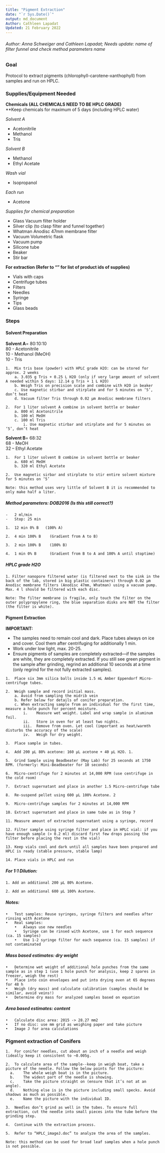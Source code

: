 ```yaml
---
title: "Pigment Extraction"
date: "`r Sys.Date()`"
output: md_document
Author: Cathleen Lapadat
Updated: 21 February 2022 
---
```


###### Author: Anna Schweiger and Cathleen Lapadat; Needs update: name of filter funnel and check method parameters name

### Goal
Protocol to extract pigments (chlorophyll-carotene-xanthophyll) from samples and run on HPLC.

### Supplies/Equipment Needed

**Chemicals (ALL CHEMICALS NEED TO BE HPLC GRADE)**   
**Keep chemicals for maximum of 5 days (including HPLC water)

*Solvent A*  

* Acetonitrile
* Methanol
* Tris

*Solvent B*  

* Methanol
* Ethyl Acetate

*Wash vial*  

* Isopropanol

*Each run*  

* Acetone

*Supplies for chemical preparation*  

* Glass Vacuum filter holder
* Silver clip (to clasp filter and funnel together)
* Whatman Anodisc 47mm membrane filter
* Vacuum Volumetric flask
* Vacuum pump
* Silicone tube
* Beaker
* Stir bar

**For extraction (Refer to "" for list of product ids of supplies)**  

* Vials with caps
* Centrifuge tubes
* Filters
* Needles
* Syringe
* Tips
* Glass beads

### Steps

#### Solvent Preparation

**Solvent A**= 80:10:10  
80 - Acetonitrile  
10 - Methanol (MeOH)  
10 - Tris   
```
1.	Mix tris base (powder) with HPLC grade H2O: can be stored for approx. 2 weeks 
    a. 3.035 g Tris + 0.25 L H2O (only if very large amount of solvent A needed within 5 days: 12.14 g Tris + 1 L H2O)
    b. Weigh Tris on precision scale and combine with H2O in beaker
    c. Use magnetic stirbar and stirplate and for 5 minutes on ‘5’, don’t heat
    d. Vacuum filter Tris through 0.02 µm Anodisc membrane filters

2.	For 1 liter solvent A combine in solvent bottle or beaker
    a. 800 ml Acetonitrile
    b. 100 ml MeOH
    c. 100 ml Tris
        i. Use magnetic stirbar and stirplate and for 5 minutes on ‘5’, don’t heat
```
**Solvent B**= 68:32  
68 - MeOH  
32 – Ethyl Acetate  
```    
1.	For 1 liter solvent B combine in solvent bottle or beaker
    a. 680 ml MeOH
    b. 320 ml Ethyl Acetate

2.	Use magnetic sirbar and stirplate to stir entire solvent mixture for 5 minutes on ‘5’

Note: this method uses very little of Solvent B it is recommended to only make half a liter.
```

##### Method parameters: DOB2016 (Is this still correct?)
```
-	2 ml/min
-	Stop: 25 min

1.	12 min 0% B   (100% A)

2.	4 min 100% B	(Gradient from A to B)

3.	2 min 100% B	(100% B)

4.	1 min 0% B		(Gradient from B to A and 100% A until stoptime)
```


##### HPLC grade H2O
```
1. Filter nanopore filtered water (is filtered next to the sink in the back of the lab, stored in big plastic containers) through 0.02 µm Anodisc membrane filters (Anodisc 47mm, Whatman) using a vacuum pump. Max. 4 l should be filtered with each disc. 

Note: The filter membrane is fragile, only touch the filter on the outer polypropylene ring, the blue separation disks are NOT the filter (the filter is white). 
```
#### Pigment Extraction

**IMPORTANT:**   

*	The samples need to remain cool and dark. Place tubes always on ice and cover. Cool them after centrifuging for additionally 1 min.  
*	Work under low light, max. 20-25.   
*	Ensure pigments of samples are completely extracted—if the samples are white, they are completely extracted.  If you still see green pigment in the sample after grinding, regrind an additional 10 seconds at a time (only regrind for the not fully extracted samples).  
```
1.	Place six 3mm silica balls inside 1.5 mL Amber Eppendorf Micro-centrifuge tubes.

2.	Weigh sample and record initial mass. 
    a. Avoid from sampling the midrib vein
    b. Refer below for details of conifer preparation.
    c. When extracting sample from an individual for the first time, measure a hole punch for percent moisture. 
        i.    Measure wet weight. Label and wrap sample in aluminum foil.
        ii.   Store in oven for at least two nights.
        iii.  Remove from oven. Let cool (important as heat/warmth disturbs the accuracy of the scale)
        iv.   Weigh for dry weight.

3.	Place sample in tubes. 

4.	Add 200 µL 80% acetone: 160 µL acetone + 40 µL H2O. 1.

5.	Grind Sample using Beadbeater (May Lab) for 25 seconds at 1750 RPM. (formerly: Mini-Beadbeater for 10 seconds)

6.	Micro-centrifuge for 2 minutes at 14,000 RPM (use centrifuge in the cold room) 

7.	Extract supernatant and place in another 1.5 Micro-centrifuge tube

8.	Re-suspend pellet using 600 µL 100% Acetone. 2

9.	Micro-centrifuge samples for 2 minutes at 14,000 RPM

10.	Extract supernatant and place in same tube as in Step 7

11.	Measure amount of extracted supernatant using a syringe, record

12.	Filter sample using syringe filter and place in HPLC vial: if you have enough sample (> 0.2 ml) discard first few drops passing the filter before placing the rest in the vial)

13.	Keep vials cool and dark until all samples have been prepared and HPLC is ready (stable pressure, stable lamp)

14.	Place vials in HPLC and run
```

##### **For 1:1 Dilution:**  
```
1. Add an additional 200 µL 80% Acetone.

2. Add an additional 600 µL 100% Acetone. 
```

##### **Notes:** 
```
•	Test samples: Reuse syringes, syringe filters and needles after rinsing with Acetone
•	Real samples: 
    •	Always use new needles
    •	Syringe can be rinsed with Acetone, use 1 for each sequence (ca. 15 samples)
    •	Use 1-2 syringe filter for each sequence (ca. 15 samples) if not contaminated
```
##### **Mass based estimates: dry weight**
```
•	Determine wet weight of additional hole punches from the same sample as in step 1 (use 1 hole punch for analysis, keep 2 spares in freezer, weigh the rest)
•	Place into coin envelopes and put into drying oven at 65 degrees for 48 h
•	Weigh (dry mass) and calculate calibration (samples should be similar, avoid veins!)
•	Determine dry mass for analyzed samples based on equation 
```
##### **Area based estimates: content**
```
•	Calculate disc area: 2015 -> 28.27 mm2
•	If no disc: use mm grid as weighing paper and take picture
•	Image J for area calculations
```
### Pigment extraction of Conifers
```
1.	For conifer needles, cut about an inch of a needle and weigh (ideally keep it consistent to ~0.005g.

2.	To calculate area of the sample--keep in weigh boat, take a picture of the needle. Follow the below points for the picture:
  a.	The whole weigh boat is in the picture.
  b.	The widest part of the needle is showing. 
  c.	Take the picture straight on (ensure that it’s not at an angle).
  d.	Nothing else is in the picture including small specks. Avoid shadows as much as possible.
  e.	Name the picture with the individual ID.

3.	Needles don’t grind as well in the tubes. To ensure full extraction, cut the needle into small pieces into the tube before the grinding step.

4.	Continue with the extraction process.

5.	Refer to “HPLC_imageJ.doc” to analyze the area of the samples.

Note: this method can be used for broad leaf samples when a hole punch is not possible.

```